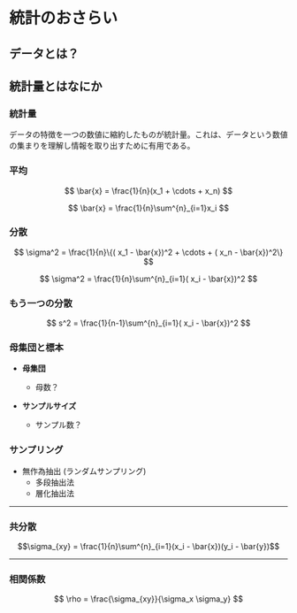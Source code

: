 # 統計のおさらい {#rstats}


## データとは？

## 統計量とはなにか

### 統計量

データの特徴を一つの数値に縮約したものが統計量。これは、データという数値の集まりを理解し情報を取り出すために有用である。


### 平均


$$
 \bar{x} = \frac{1}{n}(x_1 + \cdots + x_n)
$$

$$
\bar{x} = \frac{1}{n}\sum^{n}_{i=1}x_i
$$


### 分散

$$
 \sigma^2 = \frac{1}{n}\{( x_1 - \bar{x})^2 + \cdots + ( x_n - \bar{x})^2\} 
$$

$$
 \sigma^2 = \frac{1}{n}\sum^{n}_{i=1}( x_i - \bar{x})^2
$$


### もう一つの分散

$$
 s^2 = \frac{1}{n-1}\sum^{n}_{i=1}( x_i - \bar{x})^2
$$



### 母集団と標本

- **母集団**

  - 母数？

- **サンプルサイズ**

  - サンプル数？

### サンプリング

- 無作為抽出 (ランダムサンプリング)
  - 多段抽出法
  - 層化抽出法

---

### 共分散

$$\sigma_{xy} = \frac{1}{n}\sum^{n}_{i=1}(x_i - \bar{x})(y_i - \bar{y})$$

---

### 相関係数

$$
 \rho = \frac{\sigma_{xy}}{\sigma_x \sigma_y} 
$$
